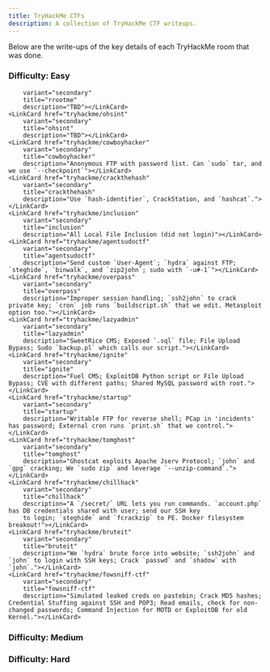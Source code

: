 ```yaml
---
title: TryHackMe CTFs
description: A collection of TryHackMe CTF writeups.
---
```



Below are the write-ups of the key details of each TryHackMe room that was done.

### Difficulty: Easy

<CardGrid>
    <LinkCard href="tryhackme/basicpentestingjt" 
        variant="secondary"
        title="basicpentestingjt"
        description="Enumerate Samba users (`enum4linux.pl`), `ssh2john` to crack private key."></LinkCard>
    <LinkCard href="tryhackme/picklerick"
        variant="secondary"
        title="picklerick"
        description="Use `hydra` with `R1ckRul3s`, `sudo` to root the box."></LinkCard>
    <LinkCard href="tryhackme/rrootme"

        variant="secondary"
        title="rrootme"
        description="TBD"></LinkCard>
    <LinkCard href="tryhackme/ohsint"
        variant="secondary"
        title="ohsint"
        description="TBD"></LinkCard>
    <LinkCard href="tryhackme/cowboyhacker"    
        variant="secondary"
        title="cowboyhacker"
        description="Anonymous FTP with password list. Can `sudo` tar, and we use `--checkpoint`"></LinkCard>
    <LinkCard href="tryhackme/crackthehash"
        variant="secondary"
        title="crackthehash"
        description="Use `hash-identifier`, CrackStation, and `hashcat`."></LinkCard>
    <LinkCard href="tryhackme/inclusion"
        variant="secondary"
        title="inclusion"
        description="All Local File Inclusion (did not login)"></LinkCard>
    <LinkCard href="tryhackme/agentsudoctf"
        variant="secondary"
        title="agentsudoctf"
        description="Send custom `User-Agent`; `hydra` against FTP; `steghide`, `binwalk`, and `zip2john`; sudo with `-u#-1`"></LinkCard>
    <LinkCard href="tryhackme/overpass"
        variant="secondary"
        title="overpass"
        description="Improper session handling; `ssh2john` to crack private key; `cron` job runs `buildscript.sh` that we edit. Metasploit option too."></LinkCard>
    <LinkCard href="tryhackme/lazyadmin"
        variant="secondary"
        title="lazyadmin"
        description="SweetRice CMS; Exposed `.sql` file; File Upload Bypass; Sudo `backup.pl` which calls our script."></LinkCard>
    <LinkCard href="tryhackme/ignite"
        variant="secondary"
        title="ignite"
        description="Fuel CMS; ExploitDB Python script or File Upload Bypass; CVE with different paths; Shared MySQL password with root."></LinkCard>
    <LinkCard href="tryhackme/startup"
        variant="secondary"
        title="startup"
        description="Writable FTP for reverse shell; PCap in 'incidents' has password; External cron runs `print.sh` that we control."></LinkCard>
    <LinkCard href="tryhackme/tomghost"
        variant="secondary"
        title="tomghost"
        description="Ghostcat exploits Apache Jserv Protocol; `john` and `gpg` cracking; We `sudo zip` and leverage `--unzip-command`."></LinkCard>
    <LinkCard href="tryhackme/chillhack"
        variant="secondary"
        title="chillhack"
        description="A `/secret/` URL lets you run commands. `account.php` has DB credentials shared with user; send our SSH key
        to login; `steghide` and `fcrackzip` to PE. Docker filesystem breakout!"></LinkCard>
    <LinkCard href="tryhackme/bruteit"
        variant="secondary"
        title="bruteit"
        description="We `hydra` brute force into website; `ssh2john` and `john` to login with SSH keys; Crack `passwd` and `shadow` with `john`."></LinkCard>
    <LinkCard href="tryhackme/fowsniff-ctf"
        variant="secondary"
        title="fowsniff-ctf"
        description="Simulated leaked creds on pastebin; Crack MD5 hashes; Credential Stuffing against SSH and POP3; Read emails, check for non-changed passwords; Command Injection for MOTD or ExploitDB for old Kernel."></LinkCard>
</CardGrid>

### Difficulty: Medium

<CardGrid>
    <LinkCard href="tryhackme/mrrobot"
        variant="secondary"
        title="mrrobot"
        description="Use `hydra` to brute force password for `elliot`; Edit Wordpress theme file to set up reverse shell; We can `su` because of crackable hash."></LinkCard>
    <LinkCard href="tryhackme/dogcat"
        variant="secondary"
        title="dogcat"
        description="Use Local File Inclusion and HTTP header injection; Can sudo `env` so we get root, but in a container; Reverse shell container breakout via `backup.sh`."></LinkCard>  
</CardGrid>

### Difficulty: Hard

<CardGrid>
    <LinkCard href="tryhackme/dailybugle"
        variant="secondary"
        title="dailybugle"
        description="Joomla SQL Injection on old OS and kernel; `john` to decrypt one `bcrypt` password. PE by running `yum` plug-in since we can `yum` as `sudo`."></LinkCard>
    <LinkCard href="tryhackme/internal"
        variant="secondary"
        title="internal"
        description="Wordpress site; Hydra to brute-force password; We find Jenkins container; port-forward that and brute-force that password. PE: is an exposure of a file"></LinkCard>
</CardGrid>
